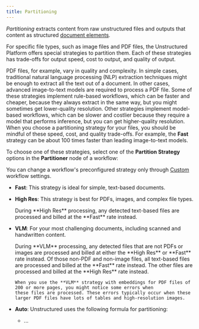 ```yaml
---
title: Partitioning
---
```


_Partitioning_ extracts content from raw unstructured files and outputs that content as structured [document elements](/platform/document-elements).

For specific file types, such as image files and PDF files, the Unstructured Platform offers special strategies to partition them. Each of these 
strategies has trade-offs for output speed, cost to output, and quality of output.

PDF files, for example, vary in quality and complexity. In simple cases, traditional natural language processing (NLP) extraction techniques might 
be enough to extract all the text out of a document. In other cases, advanced image-to-text models are required 
to process a PDF file. Some of these strategies implement rule-based workflows, which can be faster and cheaper, because they always 
extract in the same way, but you might sometimes get lower-quality resolution. Other strategies implement 
model-based workflows, which can be slower and costlier because they require a model that performs inference, but you can get higher-quality resolution. 
When you choose a partitioning strategy for your files, you should be mindful of these speed, cost, and quality trade-offs. 
For example, the **Fast** strategy can be about 100 times faster than leading image-to-text models.

To choose one of these strategies, select one of the **Partition Strategy** options in the **Partitioner** node of a workflow:

<Note>You can change a workflow's preconfigured strategy only through [Custom](/platform/workflows#create-a-custom-workflow) workflow settings.</Note>

- **Fast**: This strategy is ideal for simple, text-based documents.
- **High Res**: This strategy is best for PDFs, images, and complex file types.

  <Note>
      During **High Res** processing, any detected text-based files are processed and billed at the **Fast** rate instead.
  </Note>

- **VLM**: For your most challenging documents, including scanned and handwritten content.

  <Note>
      During **VLM** processing, any detected files that are not PDFs or images are processed and billed at either the **High Res** or **Fast** rate instead. 
      Of those non-PDF and non-image files, all text-based files are processed and billed at the **Fast** rate instead. The other files are processed and billed at the **High Res** rate instead.
   
      When you use the **VLM** strategy with embeddings for PDF files of 200 or more pages, you might notice some errors when 
      these files are processed. These errors typically occur when these larger PDF files have lots of tables and high-resolution images.
  </Note>

- **Auto**: Unstructured uses the following formula for partitioning:

  - ...

